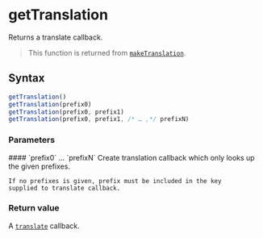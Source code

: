 <Module name="brew-js-react" />

# getTranslation

Returns a translate callback.

> This function is returned from [`makeTranslation`](:).

## Syntax

```javascript
getTranslation()
getTranslation(prefix0)
getTranslation(prefix0, prefix1)
getTranslation(prefix0, prefix1, /* … ,*/ prefixN)
```

### Parameters

<dl>
    #### `prefix0` … `prefixN` <Badge.Optional />
    Create translation callback which only looks up the given prefixes.

    If no prefixes is given, prefix must be included in the key
    supplied to translate callback.
</dl>

### Return value

A [`translate`](:) callback.
